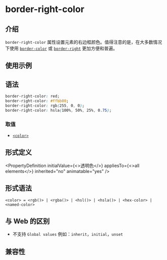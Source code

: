 # border-right-color

## 介绍

`border-right-color` 属性设置元素的右边框颜色。值得注意的是，在大多数情况下使用 [`border-color`](./border-color.mdx) 或 [`border-right`](./border-right.mdx) 更加方便和普遍。

## 使用示例


<Go
  example="css-api"
  defaultFile="src/border-right-color/App.tsx"
  img="/assets/doc/css/border-color-edge.jpg"
  defaultEntryFile="dist/border-right-color.lynx.bundle"
  entry="src/border-right-color"
/>

## 语法

```css
border-right-color: red;
border-right-color: #ffbb00;
border-right-color: rgb(255, 0, 0);
border-right-color: hsla(100%, 50%, 25%, 0.75);
```

### 取值

- [`<color>`](api/css/data-type/color.mdx)

## 形式定义


<PropertyDefinition
  initialValue={<>透明色</>}
  appliesTo={<>all elements</>}
  inherited="no"
  animatable="yes"
/>

## 形式语法

```
<color> = <rgb()> | <rgba()> | <hsl()> | <hsla()> | <hex-color> | <named-color>
```

## 与 Web 的区别

- 不支持 `Global values` 例如：`inherit`，`initial`，`unset`

## 兼容性


<LegacyCompatTable metadata="css/properties/border-right-color" />
